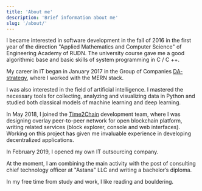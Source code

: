 ```yaml
---
title: 'About me'
description: 'Brief information about me'
slug: '/about/'
---
```


I became interested in software development in the fall of 2016 in the first year of the direction 
"Applied Mathematics and Computer Science" of Engineering Academy of RUDN. The university course gave 
me a good algorithmic base and basic skills of system programming in C / C ++.

My career in IT began in January 2017 in the Group of Companies [DA-strategy](https://da-strateg.ru), 
where I worked with the MERN stack.

I was also interested in the field of artificial intelligence. I mastered the necessary tools 
for collecting, analyzing and visualizing data in Python and studied 
both classical models of machine learning and deep learning.

In May 2018, I joined the [Time2Chain](https://t2ch.github.io/) development team, where I was 
designing overlay peer-to-peer network for open blockchain platform, 
writing related services (block explorer, console and web interfaces). Working on this project has given 
me invaluable experience in developing decentralized applications.

In February 2019, I opened my own IT outsourcing company.

At the moment, I am combining the main activity with the post of consulting 
chief technology officer at "Astana" LLC and writing a bachelor’s diploma.

In my free time from study and work, I like reading and bouldering.




